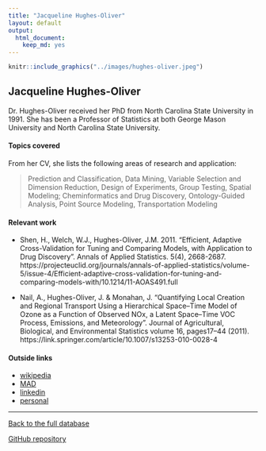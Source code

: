 ```yaml
---
title: "Jacqueline Hughes-Oliver"
layout: default
output:
  html_document:
    keep_md: yes
---
```


::: {.grid}

::: {.g-col-4}
```r
knitr::include_graphics("../images/hughes-oliver.jpeg")
```
:::

:::{.g-col-8}
# Jacqueline Hughes-Oliver

Dr. Hughes-Oliver received her PhD from North Carolina State University in 1991.  She has been a Professor of Statistics at both George Mason University and North Carolina State University.  
:::

:::

#### Topics covered

From her CV, she lists the following areas of research and application:

> Prediction and Classification, Data Mining, Variable Selection and Dimension Reduction, Design of Experiments, Group Testing, Spatial Modeling; Cheminformatics and Drug Discovery, Ontology-Guided Analysis, Point Source Modeling, Transportation Modeling

#### Relevant work

* Shen, H., Welch, W.J., Hughes-Oliver, J.M. 2011. "Efficient, Adaptive Cross-Validation for Tuning and Comparing Models, with Application to Drug Discovery". Annals of Applied Statistics. 5(4), 2668-2687. https://projecteuclid.org/journals/annals-of-applied-statistics/volume-5/issue-4/Efficient-adaptive-cross-validation-for-tuning-and-comparing-models-with/10.1214/11-AOAS491.full

* Nail, A., Hughes-Oliver, J. & Monahan, J. "Quantifying Local Creation and Regional Transport Using a Hierarchical Space–Time Model of Ozone as a Function of Observed NOx, a Latent Space–Time VOC Process, Emissions, and Meteorology". Journal of Agricultural, Biological, and Environmental Statistics volume 16, pages17–44 (2011). https://link.springer.com/article/10.1007/s13253-010-0028-4


#### Outside links

* [wikipedia](https://en.wikipedia.org/wiki/Jacqueline_Hughes-Oliver)
* [MAD](https://www.mathad.com/profile?hefd2518292543244439498gbdj)
* [linkedin](https://www.linkedin.com/in/jacqueline-jackie-hughes-oliver-b80974/)
* [personal](https://www4.stat.ncsu.edu/~hughesol/)



----------------------

[Back to the full database](https://hardin47.github.io/CURV/)

[GitHub repository](https://github.com/hardin47/CURV/)

